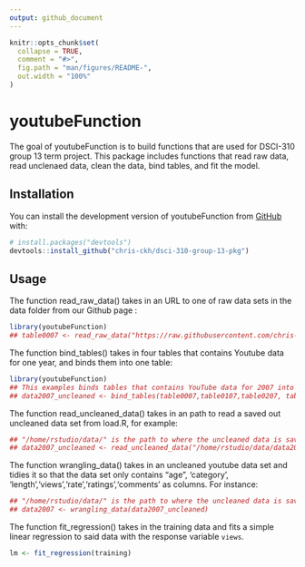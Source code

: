 ```yaml
---
output: github_document
---
```


<!-- README.md is generated from README.Rmd. Please edit this file -->

```r
knitr::opts_chunk$set(
  collapse = TRUE,
  comment = "#>",
  fig.path = "man/figures/README-",
  out.width = "100%"
)
```


# youtubeFunction

<!-- badges: start -->
<!-- badges: end -->

The goal of youtubeFunction is to build functions that are used for DSCI-310 group 13 term project. This package includes functions that read raw data, read unclenaed data, clean the data, bind tables, and fit the model. 

## Installation

You can install the development version of youtubeFunction from [GitHub](https://github.com/) with:

``` r
# install.packages("devtools")
devtools::install_github("chris-ckh/dsci-310-group-13-pkg")
```

## Usage

The function read_raw_data() takes in an URL to one of raw data sets in the data folder from our Github page :

```r
library(youtubeFunction)
## table0007 <- read_raw_data("https://raw.githubusercontent.com/chris-ckh/dsci-310-group-13/main/data/0007.txt")
```

The function bind_tables() takes in four tables that contains Youtube data for one year, and binds them into one table:

```r
library(youtubeFunction)
## This examples binds tables that contains YouTube data for 2007 into one table 
## data2007_uncleaned <- bind_tables(table0007,table0107,table0207, table0307)
```

The function read_uncleaned_data() takes in an path to read a saved out uncleaned data set from load.R, for example:

```r
## "/home/rstudio/data/" is the path to where the uncleaned data is saved
## data2007_uncleaned <- read_uncleaned_data("/home/rstudio/data/data2008_not_cleaned.txt")
```

The function wrangling_data() takes in an uncleaned youtube data set and tidies it so that the data set only contains "age", 'category', 'length','views','rate','ratings','comments' as columns. For instance:
```r
## "/home/rstudio/data/" is the path to where the uncleaned data is saved
## data2007 <- wrangling_data(data2007_uncleaned)
```

The function fit_regression() takes in the training data and fits a simple linear regression to said data with the response variable `views`.
```r
lm <- fit_regression(training)
```

